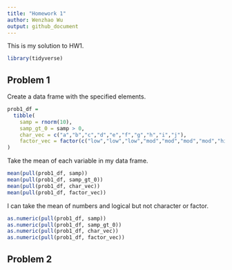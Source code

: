 ```yaml
---
title: "Homework 1"
author: Wenzhao Wu
output: github_document
---
```


This is my solution to HW1.

```r
library(tidyverse)
```


## Problem 1

Create a data frame with the specified elements.

```r
prob1_df = 
  tibble(
    samp = rnorm(10),
    samp_gt_0 = samp > 0,
    char_vec = c("a","b","c","d","e","f","g","h","i","j"),
    factor_vec = factor(c("low","low","low","mod","mod","mod","mod","high","high","high"))
)
```

Take the mean of each variable in my data frame.

```r
mean(pull(prob1_df, samp))
mean(pull(prob1_df, samp_gt_0))
mean(pull(prob1_df, char_vec))
mean(pull(prob1_df, factor_vec))
```

I can take the mean of numbers and logical but not character or factor. 

```r
as.numeric(pull(prob1_df, samp))
as.numeric(pull(prob1_df, samp_gt_0))
as.numeric(pull(prob1_df, char_vec))
as.numeric(pull(prob1_df, factor_vec))
```

## Problem 2